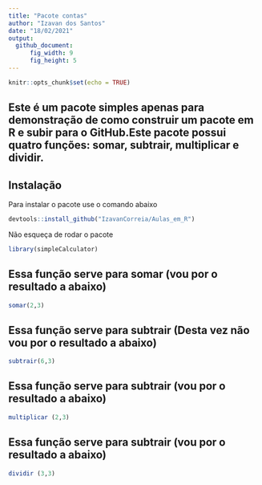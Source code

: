 ```yaml
---
title: "Pacote contas"
author: "Izavan dos Santos"
date: "18/02/2021"
output: 
  github_document:
      fig_width: 9
      fig_height: 5
---
```


```r
knitr::opts_chunk$set(echo = TRUE)
```

## Este é um pacote simples apenas para demonstração de como construir um pacote em R e subir para o GitHub.Este pacote possui quatro funções: somar, subtrair, multiplicar e dividir.

## Instalação

Para instalar o pacote use o comando abaixo

```r
devtools::install_github("IzavanCorreia/Aulas_em_R")
```

Não esqueça de rodar o pacote


```r
library(simpleCalculator)
```

## Essa função serve para somar (vou por o resultado a abaixo)

```r
somar(2,3)
```

## Essa função serve para subtrair (Desta vez não vou por o resultado a abaixo)

```r
subtrair(6,3)
```

## Essa função serve para subtrair (vou por o resultado a abaixo)
```r
multiplicar (2,3)
```

## Essa função serve para subtrair (vou por o resultado a abaixo)
```r
dividir (3,3)
```
